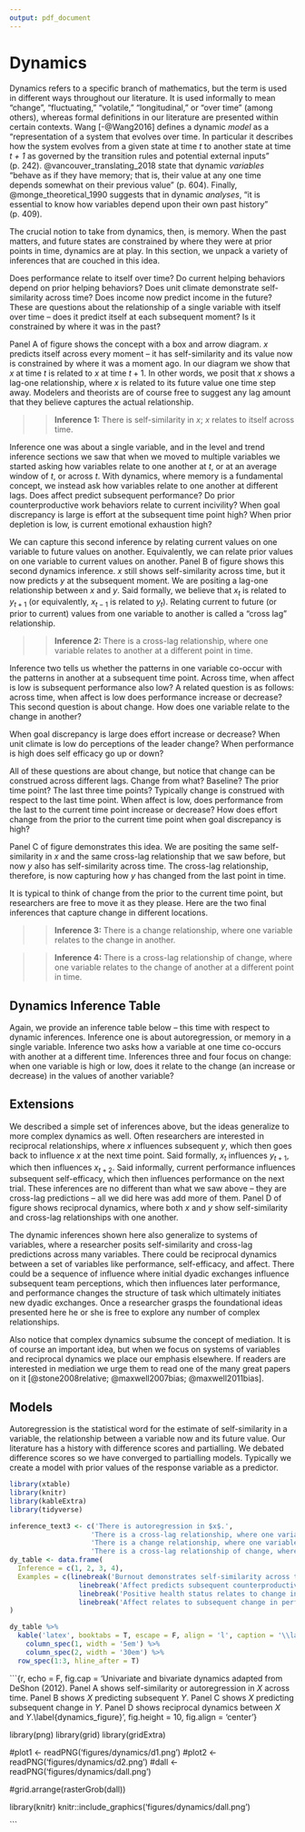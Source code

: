 ```yaml
---
output: pdf_document
---
```


# Dynamics

Dynamics refers to a specific branch of mathematics, but the term is used in different ways throughout our literature. It is used informally to mean "change", "fluctuating," "volatile," "longitudinal," or "over time" (among others), whereas formal definitions in our literature are presented within certain contexts. Wang [-@Wang2016] defines a dynamic *model* as a "representation of a system that evolves over time. In particular it describes how the system evolves from a given state at time *t* to another state at time *t + 1* as governed by the transition rules and potential external inputs" (p. 242). @vancouver_translating_2018 state that dynamic *variables* "behave as if they have memory; that is, their value at any one time depends somewhat on their previous value" (p. 604). Finally, @monge_theoretical_1990 suggests that in dynamic *analyses*, "it is essential to know how variables depend upon their own past history" (p. 409). 

The crucial notion to take from dynamics, then, is memory. When the past matters, and future states are constrained by where they were at prior points in time, dynamics are at play. In this section, we unpack a variety of inferences that are couched in this idea.

Does performance relate to itself over time? Do current helping behaviors depend on prior helping behaviors? Does unit climate demonstrate self-similarity across time? Does income now predict income in the future? These are questions about the relationship of a single variable with itself over time -- does it predict itself at each subsequent moment? Is it constrained by where it was in the past?

Panel A of figure \ref{dynamics_figure} shows the concept with a box and arrow diagram. $x$ predicts itself across every moment -- it has self-similarity and its value now is constrained by where it was a moment ago. In our diagram we show that $x$ at time $t$ is related to $x$ at time $t + 1$. In other words, we posit that $x$ shows a lag-one relationship, where $x$ is related to its future value one time step away. Modelers and theorists are of course free to suggest any lag amount that they believe captures the actual relationship. 

>> **Inference 1:** There is self-similarity in $x$; $x$ relates to itself across time. 


\begin{center}

------------

Insert Figure \ref{dynamics_figure} about here

------------

\end{center}


Inference one was about a single variable, and in the level and trend inference sections we saw that when we moved to multiple variables we started asking how variables relate to one another at $t$, or at an average window of $t$, or across $t$. With dynamics, where memory is a fundamental concept, we instead ask how variables relate to one another at different lags. Does affect predict subsequent performance? Do prior counterproductive work behaviors relate to current incivility? When goal discrepancy is large is effort at the subsequent time point high? When prior depletion is low, is current emotional exhaustion high?

We can capture this second inference by relating current values on one variable to future values on another. Equivalently, we can relate prior values on one variable to current values on another. Panel B of figure \ref{dynamics_figure} shows this second dynamics inference. $x$ still shows self-similarity across time, but it now predicts $y$ at the subsequent moment. We are positing a lag-one relationship between $x$ and $y$. Said formally, we believe that $x_t$ is related to $y_{t+1}$ (or equivalently, $x_{t-1}$ is related to $y_{t}$). Relating current to future (or prior to current) values from one variable to another is called a "cross lag" relationship.

>> **Inference 2:** There is a cross-lag relationship, where one variable relates to another at a different point in time.

Inference two tells us whether the patterns in one variable co-occur with the patterns in another at a subsequent time point. Across time, when affect is low is subsequent performance also low? A related question is as follows: across time, when affect is low does performance increase or decrease? This second question is about change. How does one variable relate to the change in another?

When goal discrepancy is large does effort increase or decrease? When unit climate is low do perceptions of the leader change? When performance is high does self efficacy go up or down? 

All of these questions are about change, but notice that change can be construed across different lags. Change from what? Baseline? The prior time point? The last three time points? Typically change is construed with respect to the last time point. When affect is low, does performance from the last to the current time point increase or decrease? How does effort change from the prior to the current time point when goal discrepancy is high?

Panel C of figure \ref{dynamics_figure} demonstrates this idea. We are positing the same self-similarity in $x$ and the same cross-lag relationship that we saw before, but now $y$ also has self-similarity across time. The cross-lag relationship, therefore, is now capturing how $y$ has changed from the last point in time.

It is typical to think of change from the prior to the current time point, but researchers are free to move it as they please. Here are the two final inferences that capture change in different locations.

>> **Inference 3:** There is a change relationship, where one variable relates to the change in another.

>> **Inference 4:** There is a cross-lag relationship of change, where one variable relates to the change of another at a different point in time.

## Dynamics Inference Table

Again, we provide an inference table below -- this time with respect to dynamic inferences. Inference one is about autoregression, or memory in a single variable. Inference two asks how a variable at one time co-occurs with another at a different time. Inferences three and four focus on change: when one variable is high or low, does it relate to the change (an increase or decrease) in the values of another variable?

\begin{center}

------------

Insert Table \ref{dynamics_table} about here

------------

\end{center}

## Extensions

We described a simple set of inferences above, but the ideas generalize to more complex dynamics as well. Often researchers are interested in reciprocal relationships, where $x$ influences subsequent $y$, which then goes back to influence $x$ at the next time point. Said formally, $x_t$ influences $y_{t+1}$, which then influences $x_{t+2}$. Said informally, current performance influences subsequent self-efficacy, which then influences performance on the next trial. These inferences are no different than what we saw above -- they are cross-lag predictions -- all we did here was add more of them. Panel D of figure \ref{dynamics_figure} shows reciprocal dynamics, where both $x$ and $y$ show self-similarity and cross-lag relationships with one another. 

The dynamic inferences shown here also generalize to systems of variables, where a researcher posits self-similarity and cross-lag predictions across many variables. There could be reciprocal dynamics between a set of variables like performance, self-efficacy, and affect. There could be a sequence of influence where initial dyadic exchanges influence subsequent team perceptions, which then influences later performance, and performance changes the structure of task which ultimately initiates new dyadic exchanges. Once a researcher grasps the foundational ideas presented here he or she is free to explore any number of complex relationships.

Also notice that complex dynamics subsume the concept of mediation. It is of course an important idea, but when we focus on systems of variables and reciprocal dynamics we place our emphasis elsewhere. If readers are interested in mediation we urge them to read one of the many great papers on it [@stone2008relative; @maxwell2007bias; @maxwell2011bias]. 

## Models

Autoregression is the statistical word for the estimate of self-similarity in a variable, the relationship between a variable now and its future value. Our literature has a history with difference scores and partialling. We debated difference scores so we have converged to partialling models. Typically we create a model with prior values of the response variable as a predictor. 


```r
library(xtable)
library(knitr)
library(kableExtra)
library(tidyverse)

inference_text3 <- c('There is autoregression in $x$.',
                    'There is a cross-lag relationship, where one variable relates to another at a different point in time. x_t is associated with y_t+1 across time.',
                    'There is a change relationship, where one variable relates to the change in another. x_t is associated with delta y_t.',
                    'There is a cross-lag relationship of change, where one variable relates to the change of another at a different point in time. x_t is associated with change at y_t+1.')
dy_table <- data.frame(
  Inference = c(1, 2, 3, 4),
  Examples = c(linebreak('Burnout demonstrates self-similarity across time.\nPerformance relates to subsequent performance.'),
                 linebreak('Affect predicts subsequent counterproductive work behaviors.\nTurnover relates to subsequent firm performance.'),
                 linebreak('Positive health status relates to change in happiness.\nAnxiety relates to change in performance.'),
                 linebreak('Affect relates to subsequent change in performance.\nHelping behaviors predict subsequent depletion changes.'))
)

dy_table %>%
  kable('latex', booktabs = T, escape = F, align = 'l', caption = '\\label{dynamics_table}Examples of dynamic inferences.') %>%
    column_spec(1, width = '5em') %>%
    column_spec(2, width = '30em') %>%
  row_spec(1:3, hline_after = T)


```



```{r, echo = F, fig.cap = 'Univariate and bivariate dynamics adapted from DeShon (2012). Panel A shows self-similarity or autoregression in $X$ across time. Panel B shows $X$ predicting subsequent $Y$. Panel C shows $X$ predicting subsequent change in $Y$. Panel D shows reciprocal dynamics between $X$ and $Y$.\\label{dynamics_figure}', fig.height = 10, fig.align = 'center'}

library(png)
library(grid)
library(gridExtra)

#plot1 <- readPNG('figures/dynamics/d1.png')
#plot2 <- readPNG('figures/dynamics/d2.png')
#dall <- readPNG('figures/dynamics/dall.png')

#grid.arrange(rasterGrob(dall))

library(knitr)
knitr::include_graphics('figures/dynamics/dall.png')

```







